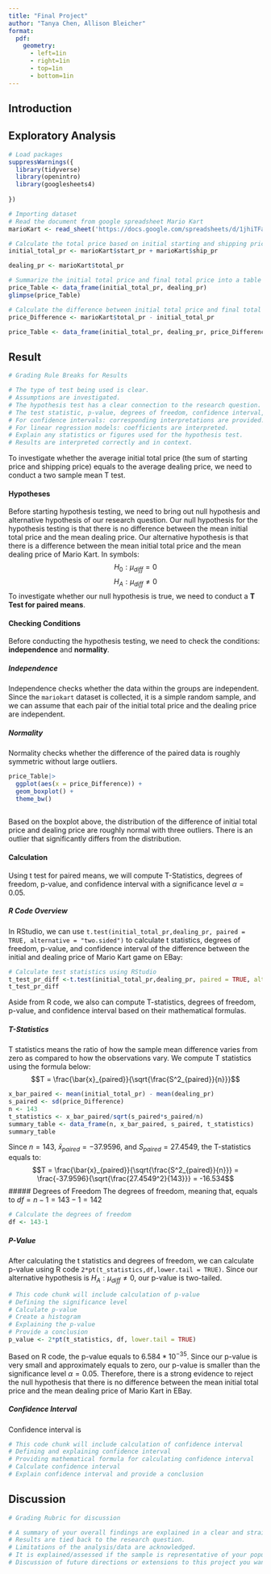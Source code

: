 ```yaml
---
title: "Final Project"
author: "Tanya Chen, Allison Bleicher"
format: 
  pdf:
    geometry: 
      - left=1in
      - right=1in
      - top=1in
      - bottom=1in
---
```


## Introduction

## Exploratory Analysis

```r
# Load packages
suppressWarnings({
  library(tidyverse)
  library(openintro)
  library(googlesheets4)
  
})

```

```r
# Importing dataset
# Read the document from google spreadsheet Mario Kart
marioKart <- read_sheet('https://docs.google.com/spreadsheets/d/1jhiTFaaJ4ZCUA9yMNFGQ2xnKItXewaNmzu6y0Syw_dk/edit?gid=1751719576#gid=1751719576')

```

```r
# Calculate the total price based on initial starting and shipping price
initial_total_pr <- marioKart$start_pr + marioKart$ship_pr

dealing_pr <- marioKart$total_pr

# Summarize the initial total price and final total price into a table
price_Table <- data_frame(initial_total_pr, dealing_pr)
glimpse(price_Table)

```

```r
# Calculate the difference between initial total price and final total price and add it into the dataframe
price_Difference <- marioKart$total_pr - initial_total_pr

price_Table <- data_frame(initial_total_pr, dealing_pr, price_Difference)

```

## Result

```r
# Grading Rule Breaks for Results

# The type of test being used is clear.
# Assumptions are investigated.
# The hypothesis test has a clear connection to the research question.
# The test statistic, p-value, degrees of freedom, confidence interval, and significance level are explained/provided. (Only some of these will be applicable for each project)
# For confidence intervals: corresponding interpretations are provided.
# For linear regression models: coefficients are interpreted.
# Explain any statistics or figures used for the hypothesis test.
# Results are interpreted correctly and in context. 

```


To investigate whether the average initial total price (the sum of starting price and shipping price) equals to the average dealing price, we need to conduct a two sample mean T test. 

#### Hypotheses
Before starting hypothesis testing, we need to bring out null hypothesis and alternative hypothesis of our research question. Our null hypothesis for the hypothesis testing is that there is no difference between the mean initial total price and the mean dealing price. Our alternative hypothesis is that there is a difference between the mean initial total price and the mean dealing price of Mario Kart. In symbols: 
$$H_0: \mu_{diff} = 0$$ 
$$H_A: \mu_{diff} \ne 0$$
To investigate whether our null hypothesis is true, we need to conduct a **T Test for paired means**. 

#### Checking Conditions
Before conducting the hypothesis testing, we need to check the conditions: **independence** and **normality**. 

##### Independence
Independence checks whether the data within the groups are independent. Since the `mariokart` dataset is collected, it is a simple random sample, and we can assume that each pair of the initial total price and the dealing price are independent. 

##### Normality
Normality checks whether the difference of the paired data is roughly symmetric without large outliers.
```r
price_Table|>
  ggplot(aes(x = price_Difference)) +
  geom_boxplot() +
  theme_bw()
  
```
Based on the boxplot above, the distribution of the difference of initial total price and dealing price are roughly normal with three outliers. There is an outlier that significantly differs from the distribution.

#### Calculation
Using t test for paired means, we will compute T-Statistics, degrees of freedom, p-value, and confidence interval with a significance level $\alpha = 0.05$.

##### R Code Overview
In RStudio, we can use `t.test(initial_total_pr,dealing_pr, paired = TRUE, alternative = "two.sided")` to calculate t statistics, degrees of freedom, p-value, and confidence interval of the difference between the initial and dealing price of Mario Kart game on EBay:

```r
# Calculate test statistics using RStudio
t_test_pr_diff <-t.test(initial_total_pr,dealing_pr, paired = TRUE, alternative = "two.sided")
t_test_pr_diff
```

Aside from R code, we also can compute T-statistics, degrees of freedom, p-value, and confidence interval based on their mathematical formulas.

##### T-Statistics
T statistics means the ratio of how the sample mean difference varies from zero as compared to how the observations vary. We compute T statistics using the formula below:
$$T = \frac{\bar{x}_{paired}}{\sqrt{\frac{S^2_{paired}}{n}}}$$
```r
x_bar_paired <- mean(initial_total_pr) - mean(dealing_pr)
s_paired <- sd(price_Difference)
n <- 143
t_statistics <- x_bar_paired/sqrt(s_paired*s_paired/n)
summary_table <- data_frame(n, x_bar_paired, s_paired, t_statistics)
summary_table

```
Since $n = 143$, $\bar{x}_{paired} = -37.9596$, and $S_{paired} = 27.4549$, the T-statistics equals to:
$$T = \frac{\bar{x}_{paired}}{\sqrt{\frac{S^2_{paired}}{n}}} = \frac{-37.9596}{\sqrt{\frac{27.4549^2}{143}}} = -16.534$$
##### Degrees of Freedom
The degrees of freedom, meaning that, equals to $df = n-1 = 143-1 = 142$
```r
# Calculate the degrees of freedom
df <- 143-1
```

##### P-Value
After calculating the t statistics and degrees of freedom, we can calculate p-value using R code `2*pt(t_statistics,df,lower.tail = TRUE)`. Since our alternative hypothesis is $H_A: \mu_{diff} \ne 0$, our p-value is two-tailed.
```r
# This code chunk will include calculation of p-value
# Defining the significance level
# Calculate p-value
# Create a histogram
# Explaining the p-value
# Provide a conclusion
p_value <- 2*pt(t_statistics, df, lower.tail = TRUE)

```
Based on R code, the p-value equals to $6.584 *10^{-35}$. Since our p-value is very small and approximately equals to zero, our p-value is smaller than the significance level $\alpha = 0.05$. Therefore, there is a strong evidence to reject the null hypothesis that there is no difference between the mean initial total price and the mean dealing price of Mario Kart in EBay.

##### Confidence Interval
Confidence interval is 
```r
# This code chunk will include calculation of confidence interval
# Defining and explaining confidence interval
# Providing mathematical formula for calculating confidence interval
# Calculate confidence interval
# Explain confidence interval and provide a conclusion

```

## Discussion

```r
# Grading Rubric for discussion

# A summary of your overall findings are explained in a clear and straightforward manner such that a person without statistical training or domain expertise can understand them.
# Results are tied back to the research question.
# Limitations of the analysis/data are acknowledged.
# It is explained/assessed if the sample is representative of your population of interest. (Hint: Most samples have some limitations. It is okay to have a sample that is not perfect, but you must be able to identify why the sample may not represent the population.)
# Discussion of future directions or extensions to this project you want to consider.

```


